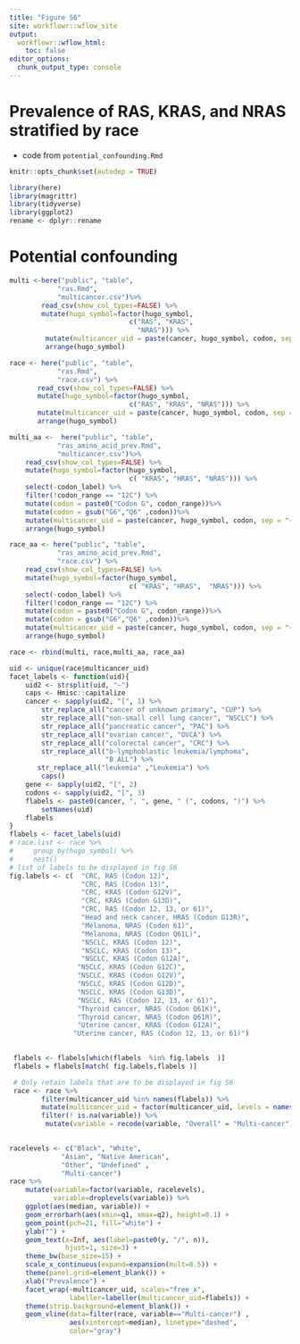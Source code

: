 ```yaml
---
title: "Figure S6"
site: workflowr::wflow_site
output:
  workflowr::wflow_html:
    toc: false
editor_options:
  chunk_output_type: console
---
```


# Prevalence of RAS, KRAS, and NRAS stratified by race

- code from `potential_confounding.Rmd`


```r
knitr::opts_chunk$set(autodep = TRUE)
```

```r
library(here)
library(magrittr)
library(tidyverse)
library(ggplot2)
rename <- dplyr::rename
```

# Potential confounding

```r

multi <-here("public", "table",
            "ras.Rmd",
            "multicancer.csv")%>%
        read_csv(show_col_types=FALSE) %>%
        mutate(hugo_symbol=factor(hugo_symbol,
                              c("RAS", "KRAS",
                                "NRAS"))) %>%
         mutate(multicancer_uid = paste(cancer, hugo_symbol, codon, sep = "~"))%>%
         arrange(hugo_symbol)

race <- here("public", "table",
            "ras.Rmd",
            "race.csv") %>%
       read_csv(show_col_types=FALSE) %>%
       mutate(hugo_symbol=factor(hugo_symbol,
                              c("RAS", "KRAS", "NRAS"))) %>%
       mutate(multicancer_uid = paste(cancer, hugo_symbol, codon, sep = "~"))%>%
       arrange(hugo_symbol)

multi_aa <-  here("public", "table",
            "ras_amino_acid_prev.Rmd",
            "multicancer.csv")%>%
    read_csv(show_col_types=FALSE) %>%
    mutate(hugo_symbol=factor(hugo_symbol,
                              c( "KRAS", "HRAS", "NRAS"))) %>%
    select(-codon_label) %>%
    filter(!codon_range == "12C") %>%
    mutate(codon = paste0("Codon G", codon_range))%>%
    mutate(codon = gsub("G6","Q6" ,codon))%>%
    mutate(multicancer_uid = paste(cancer, hugo_symbol, codon, sep = "~"))%>%
    arrange(hugo_symbol)

race_aa <- here("public", "table",
            "ras_amino_acid_prev.Rmd",
            "race.csv") %>%
    read_csv(show_col_types=FALSE) %>%
    mutate(hugo_symbol=factor(hugo_symbol,
                              c( "KRAS", "HRAS",  "NRAS"))) %>%
    select(-codon_label) %>%
    filter(!codon_range == "12C") %>%
    mutate(codon = paste0("Codon G", codon_range))%>%
    mutate(codon = gsub("G6","Q6" ,codon))%>%
    mutate(multicancer_uid = paste(cancer, hugo_symbol, codon, sep = "~"))%>%
    arrange(hugo_symbol)

race <- rbind(multi, race,multi_aa, race_aa)
```


```r
uid <- unique(race$multicancer_uid)
facet_labels <- function(uid){
    uid2 <- strsplit(uid, "~")
    caps <- Hmisc::capitalize
    cancer <- sapply(uid2, "[", 1) %>%
        str_replace_all("cancer of unknown primary", "CUP") %>%
        str_replace_all("non-small cell lung cancer", "NSCLC") %>%
        str_replace_all("pancreatic cancer", "PAC") %>%
        str_replace_all("ovarian cancer", "OVCA") %>%
        str_replace_all("colorectal cancer", "CRC") %>%
        str_replace_all("b-lymphoblastic leukemia/lymphoma",
                        "B ALL") %>%
       str_replace_all("leukemia" ,"Leukemia") %>%
        caps()
    gene <- sapply(uid2, "[", 2)
    codons <- sapply(uid2, "[", 3)
    flabels <- paste0(cancer, ", ", gene, " (", codons, ")") %>%
        setNames(uid)
    flabels
}
flabels <- facet_labels(uid)
# race.list <- race %>%
#     group_by(hugo_symbol) %>%
#     nest()
# list of labels to be displayed in fig S6
fig.labels <- c(  "CRC, RAS (Codon 12)",
                  "CRC, RAS (Codon 13)",
                  "CRC, KRAS (Codon G12V)",
                  "CRC, KRAS (Codon G13D)",
                  "CRC, RAS (Codon 12, 13, or 61)", 
                  "Head and neck cancer, HRAS (Codon G13R)", 
                  "Melanoma, NRAS (Codon 61)",
                  "Melanoma, NRAS (Codon Q61L)",
                  "NSCLC, KRAS (Codon 12)",
                  "NSCLC, KRAS (Codon 13)",
                  "NSCLC, KRAS (Codon G12A)",
                 "NSCLC, KRAS (Codon G12C)",
                 "NSCLC, KRAS (Codon G12V)", 
                 "NSCLC, KRAS (Codon G12D)", 
                 "NSCLC, KRAS (Codon G13D)", 
                 "NSCLC, RAS (Codon 12, 13, or 61)", 
                 "Thyroid cancer, NRAS (Codon Q61K)",
                 "Thyroid cancer, NRAS (Codon Q61R)",
                 "Uterine cancer, KRAS (Codon G12A)", 
                "Uterine cancer, RAS (Codon 12, 13, or 61)") 

  
 flabels <- flabels[which(flabels  %in% fig.labels  )] 
 flabels = flabels[match( fig.labels,flabels )]

 # Only retain labels that are to be displayed in fig S6
 race <- race %>%
        filter(multicancer_uid %in% names(flabels)) %>%
        mutate(multicancer_uid = factor(multicancer_uid, levels = names(flabels))) %>%
        filter(! is.na(variable)) %>%
         mutate(variable = recode(variable, "Overall" = "Multi-cancer")) 
                   
```


```r
racelevels <- c("Black", "White",
             "Asian", "Native American",
             "Other", "Undefined" ,
             "Multi-cancer")
race %>%
    mutate(variable=factor(variable, racelevels),
           variable=droplevels(variable)) %>%
    ggplot(aes(median, variable)) +
    geom_errorbarh(aes(xmin=q1, xmax=q2), height=0.1) +
    geom_point(pch=21, fill="white") +
    ylab("") +
    geom_text(x=Inf, aes(label=paste0(y, "/", n)),
              hjust=1, size=3) +
    theme_bw(base_size=15) +
    scale_x_continuous(expand=expansion(mult=0.5)) +
    theme(panel.grid=element_blank()) +
    xlab("Prevalence") +
    facet_wrap(~multicancer_uid, scales="free_x",
               labeller=labeller(multicancer_uid=flabels)) +
    theme(strip.background=element_blank()) +
    geom_vline(data=filter(race, variable=="Multi-cancer") ,
               aes(xintercept=median), linetype="dashed",
               color="gray")
  
```
